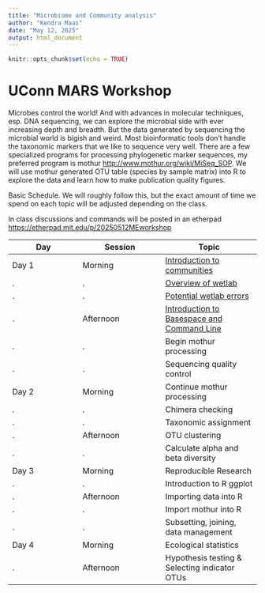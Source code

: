 ```yaml
---
title: "Microbiome and Community analysis"
author: "Kendra Maas"
date: "May 12, 2025"
output: html_document
---
```


```r
knitr::opts_chunk$set(echo = TRUE)
```
# UConn MARS Workshop 

Microbes control the world! And with advances in molecular techniques, esp. DNA sequencing, we can explore the microbial side with ever increasing depth and breadth. But the data generated by sequencing the microbial world is bigish and weird. Most bioinformatic tools don't handle the taxonomic markers that we like to sequence very well. There are a few specialized programs for processing phylogenetic marker sequences, my preferred program is mothur <http://www.mothur.org/wiki/MiSeq_SOP>. We will use mothur generated OTU table (species by sample matrix) into R to explore the data and learn how to make publication quality figures. 

Basic Schedule. We will roughly follow this, but the exact amount of time we spend on each topic will be adjusted depending on the class.

In class discussions and commands will be posted in an etherpad <https://etherpad.mit.edu/p/20250512MEworkshop>


Day|Session|Topic
------|-------|--------
Day 1|Morning|[Introduction to communities](https://krmaas.github.io/20250512MEworkshop/intro.communities.html)
.|.|[Overview of wetlab](https://krmaas.github.io/20250512MEworkshop/introWetLab.html) 
.|.|[Potential wetlab errors](https://krmaas.github.io/20250512MEworkshop/wetLabErrors.html)
.|Afternoon| [Introduction to Basespace and Command Line](https://krmaas.github.io/20250512MEworkshop/intro.seq.analysis.html)
.|.|Begin mothur processing
.|.|Sequencing quality control
Day 2|Morning|Continue mothur processing
.|.|Chimera checking
.|.|Taxonomic assignment
.|Afternoon|OTU clustering
.|.|Calculate alpha and beta diversity
Day 3|Morning|Reproducible Research
.|.|Introduction to R ggplot
.|Afternoon|Importing data into R
.|.|Import mothur into R
.|.|Subsetting, joining, data management
Day 4|Morning|Ecological statistics
.|Afternoon|Hypothesis testing & Selecting indicator OTUs
